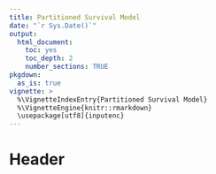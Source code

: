 ```yaml
---
title: Partitioned Survival Model
date: "`r Sys.Date()`"
output: 
  html_document:
    toc: yes
    toc_depth: 2
    number_sections: TRUE
pkgdown:
  as_is: true
vignette: >
  %\VignetteIndexEntry{Partitioned Survival Model}
  %\VignetteEngine{knitr::rmarkdown}
  \usepackage[utf8]{inputenc}
---
```


# Header


